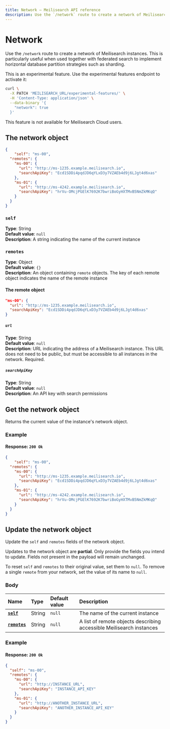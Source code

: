 ```yaml
---
title: Network — Meilisearch API reference
description: Use the `/network` route to create a network of Meilisearch instances.
---
```


# Network <NoticeTag type="experimental" label="experimental" />

Use the `/network` route to create a network of Meilisearch instances. This is particularly useful when used together with federated search to implement horizontal database partition strategies such as sharding.

<Capsule intent="note" title="Activating `/metrics`">
This is an experimental feature. Use the experimental features endpoint to activate it:

```sh
curl \
  -X PATCH 'MEILISEARCH_URL/experimental-features/' \
  -H 'Content-Type: application/json' \
  --data-binary '{
    "network": true
  }'
```

This feature is not available for Meilisearch Cloud users.
</Capsule>

## The network object

```json
{
	"self": "ms-00",
  "remotes": {
    "ms-00": {
      "url": "http://ms-1235.example.meilisearch.io",
      "searchApiKey": "Ecd1SDDi4pqdJD6qYLxD3y7VZAEb4d9j6LJgt4d6xas"
    },
    "ms-01": {
      "url": "http://ms-4242.example.meilisearch.io",
      "searchApiKey": "hrVu-OMcjPGElK7692K7bwriBoGyHXTMvB5NmZkMKqQ"
    }
  }
}
```

### `self`

**Type**: String<br />
**Default value**: `null`<br />
**Description**: A string indicating the name of the current instance

### `remotes`

**Type**: Object<br />
**Default value**: `{}`<br />
**Description**: An object containing `remote` objects. The key of each remote object indicates the name of the remote instance

#### The remote object

```json
"ms-00": {
  "url": "http://ms-1235.example.meilisearch.io",
  "searchApiKey": "Ecd1SDDi4pqdJD6qYLxD3y7VZAEb4d9j6LJgt4d6xas"
}
```

##### `url`

**Type**: String<br />
**Default value**: `null`<br />
**Description**: URL indicating the address of a Meilisearch instance. This URL does not need to be public, but must be accessible to all instances in the network. Required.

##### `searchApiKey`

**Type**: String<br />
**Default value**: `null`<br />
**Description**: An API key with search permissions

## Get the network object

<RouteHighlighter method="GET" route="/network"/>

Returns the current value of the instance's network object.

### Example

<CodeSamples id="get_network_1" />

#### Response: `200 Ok`

```json
{
	"self": "ms-00",
  "remotes": {
    "ms-00": {
      "url": "http://ms-1235.example.meilisearch.io",
      "searchApiKey": "Ecd1SDDi4pqdJD6qYLxD3y7VZAEb4d9j6LJgt4d6xas"
    },
    "ms-01": {
      "url": "http://ms-4242.example.meilisearch.io",
      "searchApiKey": "hrVu-OMcjPGElK7692K7bwriBoGyHXTMvB5NmZkMKqQ"
    }
  }
}
```

## Update the network object

<RouteHighlighter method="PATCH" route="/network"/>

Update the `self` and `remotes` fields of the network object.

Updates to the network object are **partial**. Only provide the fields you intend to update. Fields not present in the payload will remain unchanged.

To reset `self` and `remotes` to their original value, set them to `null`. To remove a single `remote` from your network, set the value of its name to `null`.

### Body

| Name                              | Type   | Default value | Description                         |
| :-------------------------------- | :----- | :------------ | :---------------------------------- |
| **[`self`](#self)**               | String | `null`        | The name of the current instance   |
| **[`remotes`](#remotes)** | String | `null`        | A list of remote objects describing accessible Meilisearch instances |

### Example

<CodeSamples id="update_network_1" />

#### Response: `200 Ok`

```json
{
  "self": "ms-00",
  "remotes": {
    "ms-00": {
      "url": "http://INSTANCE_URL",
      "searchApiKey": "INSTANCE_API_KEY"
    },
    "ms-01": {
      "url": "http://ANOTHER_INSTANCE_URL",
      "searchApiKey": "ANOTHER_INSTANCE_API_KEY"
    }
  }
}
```
